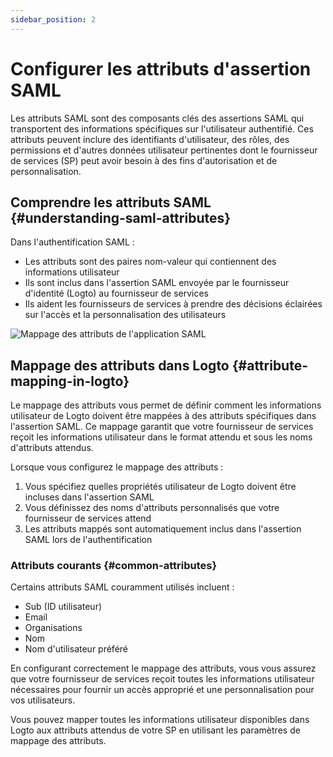 ```yaml
---
sidebar_position: 2
---
```


# Configurer les attributs d'assertion SAML

Les attributs SAML sont des composants clés des assertions SAML qui transportent des informations spécifiques sur l'utilisateur authentifié. Ces attributs peuvent inclure des identifiants d'utilisateur, des rôles, des permissions et d'autres données utilisateur pertinentes dont le fournisseur de services (SP) peut avoir besoin à des fins d'autorisation et de personnalisation.

## Comprendre les attributs SAML \{#understanding-saml-attributes}

Dans l'authentification SAML :

- Les attributs sont des paires nom-valeur qui contiennent des informations utilisateur
- Ils sont inclus dans l'assertion SAML envoyée par le fournisseur d'identité (Logto) au fournisseur de services
- Ils aident les fournisseurs de services à prendre des décisions éclairées sur l'accès et la personnalisation des utilisateurs

![Mappage des attributs de l'application SAML](./assets/attribute-mapping.png)

## Mappage des attributs dans Logto \{#attribute-mapping-in-logto}

Le mappage des attributs vous permet de définir comment les informations utilisateur de Logto doivent être mappées à des attributs spécifiques dans l'assertion SAML. Ce mappage garantit que votre fournisseur de services reçoit les informations utilisateur dans le format attendu et sous les noms d'attributs attendus.

Lorsque vous configurez le mappage des attributs :

1. Vous spécifiez quelles propriétés utilisateur de Logto doivent être incluses dans l'assertion SAML
2. Vous définissez des noms d'attributs personnalisés que votre fournisseur de services attend
3. Les attributs mappés sont automatiquement inclus dans l'assertion SAML lors de l'authentification

### Attributs courants \{#common-attributes}

Certains attributs SAML couramment utilisés incluent :

- Sub (ID utilisateur)
- Email
- Organisations
- Nom
- Nom d'utilisateur préféré

En configurant correctement le mappage des attributs, vous vous assurez que votre fournisseur de services reçoit toutes les informations utilisateur nécessaires pour fournir un accès approprié et une personnalisation pour vos utilisateurs.

Vous pouvez mapper toutes les informations utilisateur disponibles dans Logto aux attributs attendus de votre SP en utilisant les paramètres de mappage des attributs.